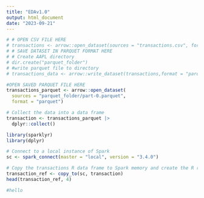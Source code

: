 ```yaml
---
title: "EDAv1.0"
output: html_document
date: "2023-09-21"
---
```


```r
# # OPEN CSV FILE HERE
# transactions <- arrow::open_dataset(sources = "transactions.csv", format = "csv")
# # SAVE DATASET IN PARQUET FORMAT HERE
# # Create AAPL directory
# dir.create("parquet_folder")  
# #write parquet file to directory
# transactions_data <- arrow::write_dataset(transactions,format = "parquet", path = "parquet_folder",partitioning = NULL)
```

```r
#OPEN SAVED PARQUET FILE HERE
transactions_parquet <- arrow::open_dataset(
  sources = "parquet_folder/part-0.parquet",
  format = "parquet")

# Collect the data into a data frame
transaction <- transactions_parquet |>
  dplyr::collect()

```

```r
library(sparklyr)
library(dplyr)

# Connect to a local instance of Spark
sc <- spark_connect(master = "local", version = "3.4.0")
```

```r
# Copy the transactions R data frame to Spark memory and create the R reference transaction_ref
transaction_ref <- copy_to(sc, transaction)    
head(transaction_ref, 4)  
```

```r
#hello
```
